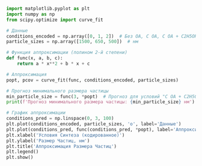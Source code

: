 ```python
import matplotlib.pyplot as plt
import numpy as np
from scipy.optimize import curve_fit

# Данные
conditions_encoded = np.array([0, 1, 2])  # Без OA, С OA, С OA + C2H5OH
particle_sizes = np.array([1500, 650, 500])  # нм

# Функция аппроксимации (полином 2-й степени)
def func(x, a, b, c):
    return a * x**2 + b * x + c

# Аппроксимация
popt, pcov = curve_fit(func, conditions_encoded, particle_sizes)

# Прогноз минимального размера частицы
min_particle_size = func(3, *popt)  # Прогноз для условий "С OA + C2H5OH"
print(f'Прогноз минимального размера частицы: {min_particle_size} нм')

# График аппроксимации
conditions_pred = np.linspace(0, 3, 100)
plt.plot(conditions_encoded, particle_sizes, 'o', label='Данные')
plt.plot(conditions_pred, func(conditions_pred, *popt), label='Аппроксимация')
plt.xlabel('Условия Синтеза (кодированное)')
plt.ylabel('Размер Частиц, нм')
plt.title('Аппроксимация Размера Частиц')
plt.legend()
plt.show()
```
